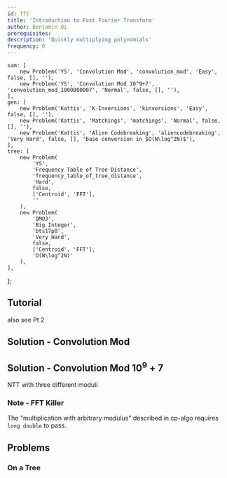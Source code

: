 ```yaml
---
id: fft
title: 'Introduction to Fast Fourier Transform'
author: Benjamin Qi
prerequisites:
description: 'Quickly multiplying polynomials'
frequency: 0
---
```



	sam: [
		new Problem('YS', 'Convolution Mod', 'convolution_mod', 'Easy', false, [], ''),
		new Problem('YS', 'Convolution Mod 10^9+7', 'convolution_mod_1000000007', 'Normal', false, [], ''),
	],
	gen: [
		new Problem('Kattis', 'K-Inversions', 'kinversions', 'Easy', false, [], ''),
		new Problem('Kattis', 'Matchings', 'matchings', 'Normal', false, [], ''),
		new Problem('Kattis', 'Alien Codebreaking', 'aliencodebreaking', 'Very Hard', false, [], 'base conversion in $O(N\log^2N)$'),
	],
	tree: [
		new Problem(
			'YS',
			'Frequency Table of Tree Distance',
			'frequency_table_of_tree_distance',
			'Hard',
			false,
			['Centroid', 'FFT'],
			''
		),
		new Problem(
			'DMOJ',
			'Big Integer',
			'bts17p8',
			'Very Hard',
			false,
			['Centroid', 'FFT'],
			'O(N\log^2N)'
		),
	],
};

<Problems problems={problems.sam} />

## Tutorial

<Resources>
	<Resource source="cp-algo" url="https://cp-algorithms.com/algebra/fft.html" title="FFT" starred> </Resource>
	<Resource source="CSA" url="https://csacademy.com/blog/fast-fourier-transform-and-variations-of-it/" title="FFT and Variations"> </Resource>
	<Resource source="CF" title="adamant - Lecture Notes" url="http://codeforces.com/blog/entry/55572"> </Resource>
	<Resource source="CF" title="FFT / NTT: The tough made simple Pt 1" url="http://codeforces.com/blog/entry/43499">also see Pt 2</Resource>
</Resources>

## Solution - Convolution Mod

<Resources>
	<Resource source="Benq" title="FFT" url="https://github.com/bqi343/USACO/blob/master/Implementations/content/numerical/Polynomials/FFT.h"> </Resource>
</Resources>

## Solution - Convolution Mod $10^9+7$

<Resources>
	<Resource source="Benq" title="FFTmod" url="https://github.com/bqi343/USACO/blob/master/Implementations/content/numerical/Polynomials/FFTmod.h">NTT with three different moduli</Resource>
</Resources>

### Note - FFT Killer

The "multiplication with arbitrary modulus" described in cp-algo requires `long double` to pass.

## Problems

<!-- - [Counting Triplets](https://toph.co/p/counting-triplets) -->

<Problems problems={problems.gen} />

### On a Tree

<Problems problems={problems.tree} />
